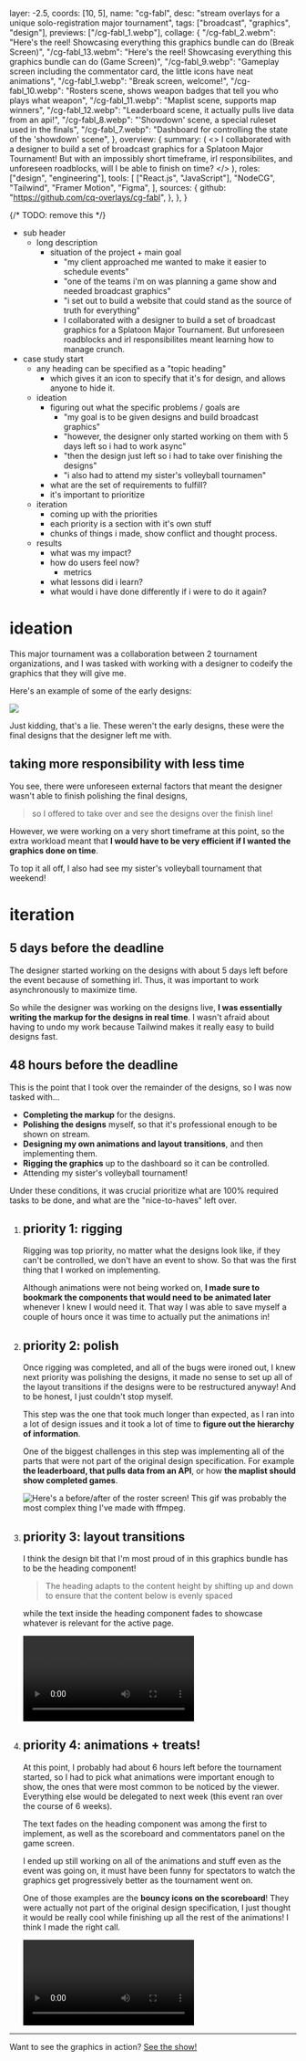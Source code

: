   layer: -2.5,
  coords: [10, 5],
  name: "cg-fabl",
  desc: "stream overlays for a unique solo-registration major tournament",
  tags: ["broadcast", "graphics", "design"],
  previews: ["/cg-fabl_1.webp"],
  collage: {
    "/cg-fabl_2.webm":
      "Here's the reel! Showcasing everything this graphics bundle can do (Break Screen)",
    "/cg-fabl_13.webm":
      "Here's the reel! Showcasing everything this graphics bundle can do (Game Screen)",
    "/cg-fabl_9.webp":
      "Gameplay screen including the commentator card, the little icons have neat animations",
    "/cg-fabl_1.webp": "Break screen, welcome!",
    "/cg-fabl_10.webp":
      "Rosters scene, shows weapon badges that tell you who plays what weapon",
    "/cg-fabl_11.webp": "Maplist scene, supports map winners",
    "/cg-fabl_12.webp":
      "Leaderboard scene, it actually pulls live data from an api!",
    "/cg-fabl_8.webp": "'Showdown' scene, a special ruleset used in the finals",
    "/cg-fabl_7.webp":
      "Dashboard for controlling the state of the 'showdown' scene",
  },
  overview: {
    summary: (
      <>
        I collaborated with a designer to build a set of broadcast graphics for
        a Splatoon Major Tournament! But with an impossibly short timeframe, irl
        responsibilites, and unforeseen roadblocks, will I be able to finish on
        time?
      </>
    ),
    roles: ["design", "engineering"],
    tools: [
      ["React.js", "JavaScript"],
      "NodeCG",
      "Tailwind",
      "Framer Motion",
      "Figma",
    ],
    sources: {
      github: "https://github.com/cq-overlays/cg-fabl",
    },
  },
}

{/* TODO: remove this */}

- sub header
  - long description
    - situation of the project + main goal
      - "my client approached me wanted to make it easier to schedule events"
      - "one of the teams i'm on was planning a game show and needed broadcast graphics"
      - "i set out to build a website that could stand as the source of truth for everything"
      - I collaborated with a designer to build a set of broadcast graphics for a Splatoon Major Tournament. But unforeseen roadblocks and irl responsibilites meant learning how to manage crunch.
- case study start
  - any heading can be specified as a "topic heading"
    - which gives it an icon to specify that it's for design, and allows anyone to hide it.
  - ideation
    - figuring out what the specific problems / goals are
      - "my goal is to be given designs and build broadcast graphics"
      - "however, the designer only started working on them with 5 days left so i had to work async"
      - "then the design just left so i had to take over finishing the designs"
      - "i also had to attend my sister's volleyball tournamen"
    - what are the set of requirements to fulfill?
    - it's important to prioritize
  - iteration
    - coming up with the priorities
    - each priority is a section with it's own stuff
    - chunks of things i made, show conflict and thought process.
  - results
    - what was my impact?
    - how do users feel now?
      - metrics
    - what lessons did i learn?
    - what would i have done differently if i were to do it again?

# ideation

This major tournament was a collaboration between 2 tournament organizations, and I was tasked with working with a designer to codeify the graphics that they will give me.

Here's an example of some of the early designs:

![](/cg-fabl_3.webp)

Just kidding, that's a lie. These weren't the early designs, these were the final designs that the designer left me with.

## taking more responsibility with less time

You see, there were unforeseen external factors that meant the designer wasn't able to finish polishing the final designs,

> so I offered to take over and see the designs over the finish line!

However, we were working on a very short timeframe at this point, so the extra workload meant that **I would have to be very efficient if I wanted the graphics done on time**.

To top it all off, I also had see my sister's volleyball tournament that weekend!

# iteration

## 5 days before the deadline

The designer started working on the designs with about 5 days left before the event because of something irl. Thus, it was important to work asynchronously to maximize time.

So while the designer was working on the designs live, **I was essentially writing the markup for the designs in real time**.
I wasn't afraid about having to undo my work because Tailwind makes it really easy to build designs fast.

## 48 hours before the deadline

This is the point that I took over the remainder of the designs, so I was now tasked with...

- **Completing the markup** for the designs.
- **Polishing the designs** myself, so that it's professional enough to be shown on stream.
- **Designing my own animations and layout transitions**, and then implementing them.
- **Rigging the graphics** up to the dashboard so it can be controlled.
- Attending my sister's volleyball tournament!

Under these conditions, it was crucial prioritize what are 100% required tasks to be done, and what are the "nice-to-haves" left over.

1. ## priority 1: rigging

   Rigging was top priority, no matter what the designs look like, if they can't be controlled, we don't have an event to show. So that was the first thing that I worked on implementing.

   Although animations were not being worked on, **I made sure to bookmark the components that would need to be animated later** whenever I knew I would need it. That way I was able to save myself a couple of hours once it was time to actually put the animations in!

1. ## priority 2: polish

   Once rigging was completed, and all of the bugs were ironed out, I knew next priority was polishing the designs, it made no sense to set up all of the layout transitions if the designs were to be restructured anyway! And to be honest, I just couldn't stop myself.

   This step was the one that took much longer than expected, as I ran into a lot of design issues and it took a lot of time to **figure out the hierarchy of information**.

   One of the biggest challenges in this step was implementing all of the parts that were not part of the original design specification. For example **the leaderboard, that pulls data from an API**, or how **the maplist should show completed games**.

   ![Here's a before/after of the roster screen! This gif was probably the most complex thing I've made with ffmpeg.](/cg-fabl_6.gif)

1. ## priority 3: layout transitions

   I think the design bit that I'm most proud of in this graphics bundle has to be the heading component!

   > The heading adapts to the content height by shifting up and down to ensure that the content below is evenly spaced

   while the text inside the heading component fades to showcase whatever is relevant for the active page.

   ![](/cg-fabl_4.webm)

1. ## priority 4: animations + treats!

   At this point, I probably had about 6 hours left before the tournament started, so I had to pick what animations were important enough to show, the ones that were most common to be noticed by the viewer. Everything else would be delegated to next week (this event ran over the course of 6 weeks).

   The text fades on the heading component was among the first to implement, as well as the scoreboard and commentators panel on the game screen.

   I ended up still working on all of the animations and stuff even as the event was going on, it must have been funny for spectators to watch the graphics get progressively better as the tournament went on.

   One of those examples are the **bouncy icons on the scoreboard**! They were actually not part of the original design specification, I just thought it would be really cool while finishing up all the rest of the animations! I think I made the right call.

   ![](/cg-fabl_5.webm)

---

Want to see the graphics in action? [See the show!](https://youtu.be/Kz5w3a8Z_tM?t=673)
